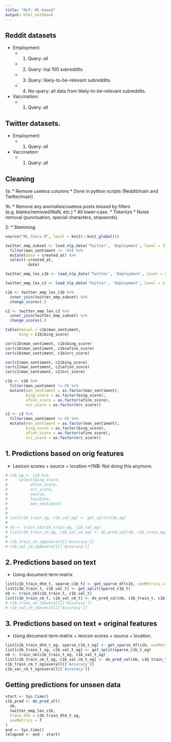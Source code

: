 ```yaml
---
title: "NLP: ML-based"
output: html_notebook
---
```


## Reddit datasets
* Employment:
  * 1. Query: all
  * 2. Query: top 100 subreddits.
  * 3. Query: likely-to-be-relevant subreddits.
  * 4. No-query: all data from likely-to-be-relevant subreddits.
* Vaccination:
  * 1. Query: all
  
## Twitter datasets.
* Employment:
  * 1. Query: all
* Vaccination:
  * 1. Query: all


## Cleaning
1a:
* Remove useless columns
* Done in python scripts (Reddit/main and Twitter/main)

1b: 
* Remove any anomalies/useless posts missed by filters (e.g. blanks/removed/NaN, etc.)
* All lower-case.
* Tokenize
* Noise removal (punctuation, special characters, stopwords).

2:
* Stemming

```r
source("ML_funcs.R", local = knitr::knit_global())
```


```r
twitter_emp_subset <- load_nlp_data('Twitter', 'Employment', level = 3, set = 1) %>% 
  filter(man_sentiment != -99) %>% 
  mutate(date = created_at) %>% 
  select(-created_at,
         -date)

twitter_emp_lex_c1b <- load_nlp_data('Twitter', 'Employment', level = 2, set = 1, stage = '1b')

twitter_emp_lex_c2 <- load_nlp_data('Twitter', 'Employment', level = 2, set = 1, stage = '2')
```

```r
c1b <- twitter_emp_lex_c1b %>% 
  inner_join(twitter_emp_subset) %>% 
  change_scores(.)

c2 <- twitter_emp_lex_c2 %>% 
  inner_join(twitter_emp_subset) %>% 
  change_scores(.)
```

```r
table(manual = c1b$man_sentiment, 
      bing = c1b$bing_score)

cor(c1b$man_sentiment, c1b$bing_score)
cor(c1b$man_sentiment, c1b$afinn_score)
cor(c1b$man_sentiment, c1b$nrc_score)

cor(c2$man_sentiment, c2$bing_score)
cor(c2$man_sentiment, c2$afinn_score)
cor(c2$man_sentiment, c2$nrc_score)
```

```r
c1b <- c1b %>% 
  filter(man_sentiment != 0) %>% 
  mutate(man_sentiment = as.factor(man_sentiment),
         bing_score = as.factor(bing_score),
         afinn_score = as.factor(afinn_score),
         nrc_score = as.factor(nrc_score))

c2 <- c2 %>% 
  filter(man_sentiment != 0) %>% 
  mutate(man_sentiment = as.factor(man_sentiment),
         bing_score = as.factor(bing_score),
         afinn_score = as.factor(afinn_score),
         nrc_score = as.factor(nrc_score))
```


## 1. Predictions based on orig features

* Lexicon scores + source + location
*!!NB: Not doing this anymore.

```r
# c1b_og <- c1b %>% 
#     select(bing_score,
#          afinn_score,
#          nrc_score,
#          source,
#          location,
#          man_sentiment)
# 
# 
# list[c1b_train_og, c1b_val_og] <- get_split(c1b_og)
# 
# nb <- train_nb(c1b_train_og, c1b_val_og)
# list[c1b_train_cm_og, c1b_val_cm_og] <- do_pred_val(nb, c1b_train_og, c1b_val_og)
# 
# c1b_train_cm_og$overall[['Accuracy']]
# c1b_val_cm_og$overall[['Accuracy']]
```


## 2. Predictions based on text

* Using document term matrix

```r
list[c1b_train_dtm_t, sparse_c1b_t] <- get_sparse_df(c1b, useMetrics = F)
list[c1b_train_t, c1b_val_t] <- get_split(sparse_c1b_t)
nb <- train_nb(c1b_train_t, c1b_val_t)
list[c1b_train_cm_t, c1b_val_cm_t] <- do_pred_val(nb, c1b_train_t, c1b_val_t)
# c1b_train_cm_t$overall[['Accuracy']]
# c1b_val_cm_t$overall[['Accuracy']]
```


## 3. Predictions based on text + original features

* Using document term matrix + lexicon scores + source + location.

```r
list[c1b_train_dtm_t_og, sparse_c1b_t_og] <- get_sparse_df(c1b, useMetrics = T)
list[c1b_train_t_og, c1b_val_t_og] <- get_split(sparse_c1b_t_og)
nb <- train_nb(c1b_train_t_og, c1b_val_t_og)
list[c1b_train_cm_t_og, c1b_val_cm_t_og] <- do_pred_val(nb, c1b_train_t_og, c1b_val_t_og)
c1b_train_cm_t_og$overall[['Accuracy']]
c1b_val_cm_t_og$overall[['Accuracy']]
```


## Getting predictions for unseen data

```r

start <- Sys.time()
c1b_pred <- do_pred_all(
  nb,
  twitter_emp_lex_c1b,
  train_dtm = c1b_train_dtm_t_og,
  useMetrics = T
)
end <- Sys.time()
(elapsed <- end - start)
```









